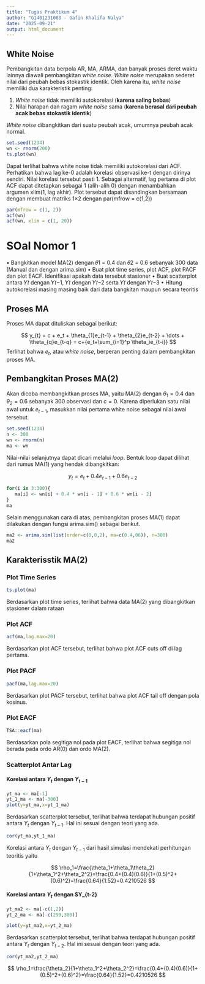```yaml
---
title: "Tugas Praktikum 4"
author: "G1401231083 - Gafin Khalifa Nalya"
date: "2025-09-21"
output: html_document
---
```


## White Noise

Pembangkitan data berpola AR, MA, ARMA, dan banyak proses deret waktu lainnya diawali pembangkitan *white noise*. *White noise* merupakan sederet nilai dari peubah bebas stokastik identik. Oleh karena itu, *white noise* memiliki dua karakteristik penting:

1.  *White noise* tidak memiliki autokorelasi (**karena saling bebas**)
2.  Nilai harapan dan ragam *white noise* sama (**karena berasal dari peubah acak bebas stokastik identik**)

*White noise* dibangkitkan dari suatu peubah acak, umumnya peubah acak normal.

```r
set.seed(1234)
wn <- rnorm(200)
ts.plot(wn)
```

Dapat terlihat bahwa white noise tidak memiliki autokorelasi dari ACF. Perhatikan bahwa lag ke-0 adalah korelasi observasi ke-t dengan dirinya sendiri. Nilai korelasi tersebut pasti 1. Sebagai alternatif, lag pertama di plot ACF dapat ditetapkan sebagai 1 (alih-alih 0) dengan menambahkan argumen xlim(1, lag akhir). Plot tersebut dapat disandingkan bersamaan dengan membuat matriks 1×2 dengan par(mfrow = c(1,2))
 
```r
par(mfrow = c(1, 2)) 
acf(wn)
acf(wn, xlim = c(1, 20))
```


# SOal Nomor 1

• Bangkitkan model MA(2) dengan 𝜃1 = 0.4 dan 𝜃2 = 0.6 sebanyak
300 data (Manual dan dengan arima.sim)
• Buat plot time series, plot ACF, plot PACF dan plot EACF. Idenifikasi
apakah data tersebut stasioner
• Buat scatterplot antara 𝑌𝑡 dengan 𝑌𝑡−1, 𝑌𝑡 dengan 𝑌𝑡−2 serta 𝑌𝑡
dengan 𝑌𝑡−3
• Hitung autokorelasi masing masing baik dari data bangkitan maupun
secara teoritis

## Proses MA

Proses MA dapat dituliskan sebagai berikut:

$$
y_{t} = c + e_t + \theta_{1}e_{t-1} + \theta_{2}e_{t-2} + \dots + \theta_{q}e_{t-q} = c+{e_t+\sum_{i=1}^p \theta_ie_{t-i}}
$$ Terlihat bahwa $e_t$, atau *white noise*, berperan penting dalam pembangkitan proses MA.

## Pembangkitan Proses MA(2)

Akan dicoba membangkitkan proses MA, yaitu MA(2) dengan $\theta_{1} = 0.4$ dan $\theta_{2} = 0.6$ sebanyak 300 observasi dan $c=0$. Karena diperlukan satu nilai awal untuk $e_{t-1}$, masukkan nilai pertama white noise sebagai nilai awal tersebut.

```r
set.seed(1234)
n <- 300
wn <- rnorm(n)
ma <- wn
```

Nilai-nilai selanjutnya dapat dicari melalui *loop*. Bentuk loop dapat dilihat dari rumus MA(1) yang hendak dibangkitkan:

$$
y_t = e_t+0.4e_{t-1}+0.6e_{t-2}
$$

```r
for(i in 3:300){
   ma[i] <- wn[i] + 0.4 * wn[i - 1] + 0.6 * wn[i - 2]
}
ma
```

Selain menggunakan cara di atas, pembangkitan proses MA(1) dapat dilakukan dengan fungsi arima.sim() sebagai berikut.

```r
ma2 <- arima.sim(list(order=c(0,0,2), ma=c(0.4,06)), n=300)
ma2
```

## Karakterisstik MA(2)

### Plot Time Series

```r
ts.plot(ma)
```

Berdasarkan plot time series, terlihat bahwa data MA(2) yang dibangkitkan stasioner dalam rataan

### Plot ACF

```r
acf(ma,lag.max=20)
```

Berdasarkan plot ACF tersebut, terlihat bahwa plot ACF cuts off di lag pertama.

### Plot PACF

```r
pacf(ma,lag.max=20)
```

Berdasarkan plot PACF tersebut, terlihat bahwa plot ACF tail off dengan pola kosinus.

### Plot EACF

```r
TSA::eacf(ma)
```

Berdasarkan pola segitiga nol pada plot EACF, terlihat bahwa segitiga nol berada pada ordo AR(0) dan ordo MA(2).

### Scatterplot Antar Lag

#### Korelasi antara $Y_t$ dengan $Y_{t-1}$

```r
yt_ma <- ma[-1]
yt_1_ma <- ma[-300]
plot(y=yt_ma,x=yt_1_ma)
```

Berdasarkan scatterplot tersebut, terlihat bahwa terdapat hubungan positif antara $Y_t$ dengan $Y_{t-1}$. Hal ini sesuai dengan teori yang ada.

```r
cor(yt_ma,yt_1_ma)
```

Korelasi antara $Y_t$ dengan $Y_{t-1}$ dari hasil simulasi mendekati perhitungan teoritis yaitu

$$
\rho_1=\frac{\theta_1+\theta_1\theta_2}{1+\theta_1^2+\theta_2^2}=\frac{0.4+(0.4)(0.6)}{1+(0.5)^2+(0.6)^2}=\frac{0.64}{1.52}=0.4210526
$$

#### Korelasi antara $Y_t$ dengan $Y_{t-2}

```r
yt_ma2 <- ma[-c(1,2)]
yt_2_ma <- ma[-c(299,300)]
```

```r
plot(y=yt_ma2,x=yt_2_ma)
```

Berdasarkan scatterplot tersebut, terlihat bahwa terdapat hubungan positif antara $Y_t$ dengan $Y_{t-2}$. Hal ini sesuai dengan teori yang ada.

```r
cor(yt_ma2,yt_2_ma)
```

$$
\rho_1=\frac{\theta_2}{1+\theta_1^2+\theta_2^2}=\frac{0.4+(0.4)(0.6)}{1+(0.5)^2+(0.6)^2}=\frac{0.64}{1.52}=0.4210526
$$